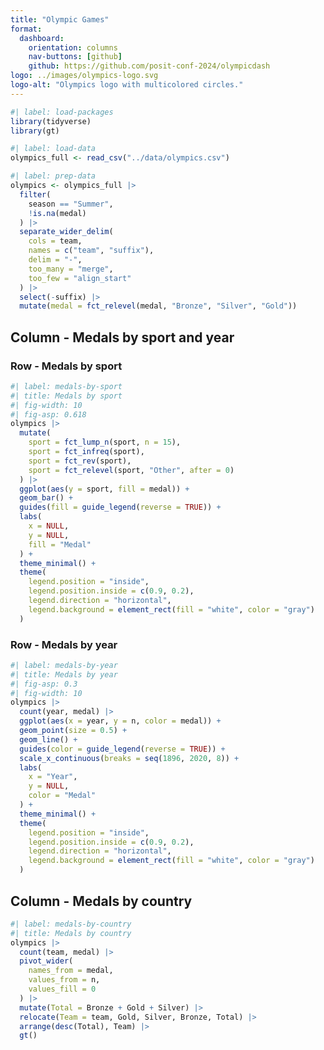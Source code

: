 ```yaml
---
title: "Olympic Games"
format: 
  dashboard:
    orientation: columns
    nav-buttons: [github]
    github: https://github.com/posit-conf-2024/olympicdash
logo: ../images/olympics-logo.svg
logo-alt: "Olympics logo with multicolored circles."
---
```


```r
#| label: load-packages
library(tidyverse)
library(gt)
```

```r
#| label: load-data
olympics_full <- read_csv("../data/olympics.csv")
```

```r
#| label: prep-data
olympics <- olympics_full |>
  filter(
    season == "Summer",
    !is.na(medal)
  ) |>
  separate_wider_delim(
    cols = team, 
    names = c("team", "suffix"), 
    delim = "-", 
    too_many = "merge", 
    too_few = "align_start"
  ) |>
  select(-suffix) |>
  mutate(medal = fct_relevel(medal, "Bronze", "Silver", "Gold"))
```

## Column - Medals by sport and year

### Row - Medals by sport {height=60%}

```r
#| label: medals-by-sport
#| title: Medals by sport
#| fig-width: 10
#| fig-asp: 0.618
olympics |>
  mutate(
    sport = fct_lump_n(sport, n = 15),
    sport = fct_infreq(sport),
    sport = fct_rev(sport),
    sport = fct_relevel(sport, "Other", after = 0)
  ) |>
  ggplot(aes(y = sport, fill = medal)) +
  geom_bar() +
  guides(fill = guide_legend(reverse = TRUE)) +
  labs(
    x = NULL,
    y = NULL,
    fill = "Medal"
  ) +
  theme_minimal() +
  theme(
    legend.position = "inside",
    legend.position.inside = c(0.9, 0.2),
    legend.direction = "horizontal",
    legend.background = element_rect(fill = "white", color = "gray")
  )
```

### Row - Medals by year {height=40%}

```r
#| label: medals-by-year
#| title: Medals by year
#| fig-asp: 0.3
#| fig-width: 10
olympics |>
  count(year, medal) |>
  ggplot(aes(x = year, y = n, color = medal)) +
  geom_point(size = 0.5) +
  geom_line() +
  guides(color = guide_legend(reverse = TRUE)) +
  scale_x_continuous(breaks = seq(1896, 2020, 8)) +
  labs(
    x = "Year",
    y = NULL,
    color = "Medal"
  ) +
  theme_minimal() +
  theme(
    legend.position = "inside",
    legend.position.inside = c(0.9, 0.2),
    legend.direction = "horizontal",
    legend.background = element_rect(fill = "white", color = "gray")
  )
```

## Column - Medals by country

```r
#| label: medals-by-country
#| title: Medals by country
olympics |>
  count(team, medal) |>
  pivot_wider(
    names_from = medal, 
    values_from = n, 
    values_fill = 0
  ) |>
  mutate(Total = Bronze + Gold + Silver) |>
  relocate(Team = team, Gold, Silver, Bronze, Total) |>
  arrange(desc(Total), Team) |>
  gt()
```

